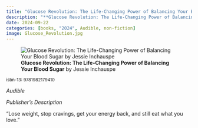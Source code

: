 ```yaml
---
title: "Glucose Revolution: The Life-Changing Power of Balancing Your Blood Sugar"
description: "**Glucose Revolution: The Life-Changing Power of Balancing Your Blood Sugar** by Jessie Inchauspe"
date: 2024-09-22
categories: [books, "2024", Audible, non-fiction]
image: Glucose_Revolution.jpg
---
```

![**Glucose Revolution: The Life-Changing Power of Balancing Your Blood Sugar** by Jessie Inchauspe](Glucose_Revolution.jpg){fig-align="left"}

<sup>isbn-13: 9781982179410</sup>

*Audible*

*Publisher's Description*

"Lose weight, stop cravings, get your energy back, and still eat what you
love."